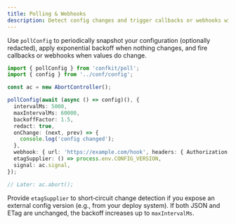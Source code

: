 ```yaml
---
title: Polling & Webhooks
description: Detect config changes and trigger callbacks or webhooks with backoff.
---
```


Use `pollConfig` to periodically snapshot your configuration (optionally redacted), apply exponential backoff when nothing changes, and fire callbacks or webhooks when values do change.

```ts title="poll.ts"
import { pollConfig } from 'confkit/poll';
import { config } from '../conf/config';

const ac = new AbortController();

pollConfig(await (async () => config)(), {
  intervalMs: 5000,
  maxIntervalMs: 60000,
  backoffFactor: 1.5,
  redact: true,
  onChange: (next, prev) => {
    console.log('config changed');
  },
  webhook: { url: 'https://example.com/hook', headers: { Authorization: 'Bearer ...' } },
  etagSupplier: () => process.env.CONFIG_VERSION,
  signal: ac.signal,
});

// Later: ac.abort();
```

<Callout title="Etag supplier">
  Provide <code>etagSupplier</code> to short‑circuit change detection if you expose an external config version (e.g., from your deploy system). If both JSON and ETag are unchanged, the backoff increases up to <code>maxIntervalMs</code>.
</Callout>
